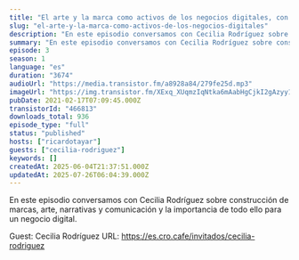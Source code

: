 ```yaml
---
title: "El arte y la marca como activos de los negocios digitales, con Cecilia Rodríguez"
slug: "el-arte-y-la-marca-como-activos-de-los-negocios-digitales"
description: "En este episodio conversamos con Cecilia Rodríguez sobre construcción de marcas, arte, narrativas y comunicación y la importancia de todo ello para un negocio digital.\n\nGuest: Cecilia Rodríguez\nURL: https://es.cro.cafe/invitados/cecilia-rodriguez"
summary: "En este episodio conversamos con Cecilia Rodríguez sobre construcción de marcas, arte, narrativas y comunicación y la importancia de todo ello para un negocio digital."
episode: 3
season: 1
language: "es"
duration: "3674"
audioUrl: "https://media.transistor.fm/a8928a84/279fe25d.mp3"
imageUrl: "https://img.transistor.fm/XExq_XUqmzIqNtka6mAabHgCjkI2gAzyy17MfKUxIq4/rs:fill:0:0:1/w:3000/h:3000/q:60/aHR0cHM6Ly9pbWct/dXBsb2FkLXByb2R1/Y3Rpb24udHJhbnNp/c3Rvci5mbS80MmRl/NWVlYjI0ZTIwZWEw/YTMwMTI1ZTlhZWRm/Mjg5Ni5qcGVn.webp"
pubDate: 2021-02-17T07:09:45.000Z
transistorId: "466813"
downloads_total: 936
episode_type: "full"
status: "published"
hosts: ["ricardotayar"]
guests: ["cecilia-rodriguez"]
keywords: []
createdAt: 2025-06-04T21:37:51.000Z
updatedAt: 2025-07-26T06:04:39.000Z
---
```


En este episodio conversamos con Cecilia Rodríguez sobre construcción de marcas, arte, narrativas y comunicación y la importancia de todo ello para un negocio digital.

Guest: Cecilia Rodríguez
URL: https://es.cro.cafe/invitados/cecilia-rodriguez
